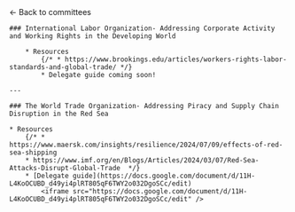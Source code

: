 
<HeaderImage darken src="/banners/mains.png" title="Main committee" />

<Container>
    <Link href="/committees">← Back to committees </Link>

    ### International Labor Organization- Addressing Corporate Activity and Working Rights in the Developing World

        * Resources
            {/* * https://www.brookings.edu/articles/workers-rights-labor-standards-and-global-trade/ */}
            * Delegate guide coming soon!

    ---

    ### The World Trade Organization- Addressing Piracy and Supply Chain Disruption in the Red Sea

    * Resources
        {/* * https://www.maersk.com/insights/resilience/2024/07/09/effects-of-red-sea-shipping
        * https://www.imf.org/en/Blogs/Articles/2024/03/07/Red-Sea-Attacks-Disrupt-Global-Trade  */}
        * [Delegate guide](https://docs.google.com/document/d/11H-L4KoOCUBD_d49yi4plRT805qF6TWY2o032DgoSCc/edit)
            <iframe src="https://docs.google.com/document/d/11H-L4KoOCUBD_d49yi4plRT805qF6TWY2o032DgoSCc/edit" />

</Container>

